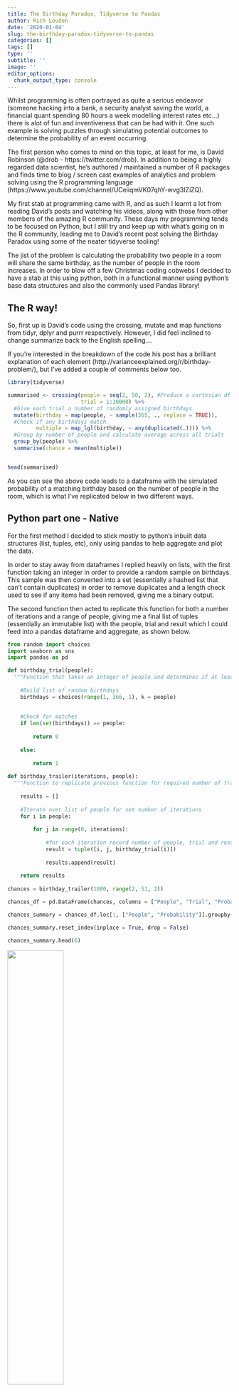 ```yaml
---
title: The Birthday Paradox, Tidyverse to Pandas
author: Rich Louden
date: '2020-01-04'
slug: the-birthday-paradox-tidyverse-to-pandas
categories: []
tags: []
type: ''
subtitle: ''
image: ''
editor_options: 
  chunk_output_type: console
---
```


Whilst programming is often portrayed as quite a serious endeavor (someone hacking into a bank, a security analyst saving the world, a financial quant spending 80 hours a week modelling interest rates etc...) there is alot of fun and inventiveness that can be had with it. One such example is solving puzzles through simulating potential outcomes to determine the probability of an event occurring. 

The first person who comes to mind on this topic, at least for me, is David Robinson (@drob - https://twitter.com/drob). In addition to being a highly regarded data scientist, he's authored / maintained a number of R packages and finds time to blog / screen cast examples of analytics and problem solving using the R programming language (https://www.youtube.com/channel/UCeiiqmVK07qhY-wvg3IZiZQ). 

My first stab at programming came with R, and as such I learnt a lot from reading David's posts and watching his videos, along with those from other members of the amazing R community. These days my programming tends to be focused on Python, but I still try and keep up with what's going on in the R community, leading me to David's recent post solving the Birthday Paradox using some of the neater tidyverse tooling! 

The jist of the problem is calculating the probability two people in a room will share the same birthday, as the number of people in the room increases. In order to blow off a few Christmas coding cobwebs I decided to have a stab at this using python, both in a functional manner using python's base data structures and also the commonly used Pandas library!

## The R way!

So, first up is David's code using the crossing, mutate and map functions from tidyr, dplyr and purrr respectively. However, I did feel inclined to change summarize back to the English spelling....

If you're interested in the breakdown of the code his post has a brilliant explanation of each element (http://varianceexplained.org/r/birthday-problem/), but I've added a couple of comments below too.
```r

library(tidyverse)

summarised <- crossing(people = seq(2, 50, 2), #Produce a cartesian df with people and trials
                       trial = 1:10000) %>%
  #Give each trial a number of randomly assigned birthdays
  mutate(birthday = map(people, ~ sample(365, ., replace = TRUE)),
  #Check if any birthdays match       
         multiple = map_lgl(birthday, ~ any(duplicated(.)))) %>%
  #Group by number of people and calculate average across all trials
  group_by(people) %>%
  summarise(chance = mean(multiple))


head(summarised)

```

As you can see the above code leads to a dataframe with the simulated probability of a matching birthday based on the number of people in the room, which is what I've replicated below in two different ways.


## Python part one - Native

For the first method I decided to stick mostly to python's inbuilt data structures (list, tuples, etc), only using pandas to help aggregate and plot the data. 

In order to stay away from dataframes I replied heavily on lists, with the first function taking an integer in order to provide a random sample on birthdays. This sample was then converted into a set (essentially a hashed list that can't contain duplicates) in order to remove duplicates and a length check used to see if any items had been removed, giving me a binary output. 

The second function then acted to replicate this function for both a number of iterations and a range of people, giving me a final list of tuples (essentially an immutable list) with the people, trial and result which I could feed into a pandas dataframe and aggregate, as shown below.  

```python

from random import choices
import seaborn as sns
import pandas as pd

def birthday_trial(people):
  """Function that takes an integer of people and determines if at least two have matching birthdays"""
    
    #Build list of random birthdays
    birthdays = choices(range(1, 366, 1), k = people)
    
    
    #Check for matches
    if len(set(birthdays)) == people:
        
        return 0
    
    else:
        
        return 1
    
def birthday_trailer(iterations, people):
  """Function to replicate previous function for required number of trails and groups of people """
    
    results = []
    
    #Iterate over list of people for set number of iterations
    for i in people:
        
        for j in range(0, iterations):
            
            #for each iteration record number of people, trial and result and append to results list
            result = tuple([i, j, birthday_trial(i)])
            
            results.append(result)
            
    return results
    
chances = birthday_trailer(1000, range(2, 51, 2))

chances_df = pd.DataFrame(chances, columns = ["People", "Trial", "Probability"])

chances_summary = chances_df.loc[:, ["People", "Probability"]].groupby("People").mean()

chances_summary.reset_index(inplace = True, drop = False)

chances_summary.head(6)

```
![](/img/birthday/birthday_head.jpg){height=50% width=50%}  



## Python part two - Pandas

Once I'd completed the puzzle in (mostly) base data structures I decided to have a go using Pandas, a library developed for data analysis and manipulation. 

For this method I first created a Cartesian product dataframe, similar to David using crossing, and then applied a couple of custom functions. The first gave each row a list a random birthdays based on the number of people allocated to that row. The second checked for any matching birthdays and returns a binary result. This dataframe could then be grouped by the number of people and an average taken, as in the previous two examples. 

Finally I decided to make a simple line plot using the seaborn package to highlight the change in probability as the number of people increases.  


```python

import pandas as pd
import numpy as np
from random import choices
import seaborn as sns
from itertools import product

#Build the cartesian DF
pop_df = pd.DataFrame(list(product(range(2, 51, 2), 
                                   range(0, 1000))), columns=['People', 'Trial'])

#Function to provide random birthdays
def birthday_lister(people):
    
    return choices(range(1, 366, 1), k = people)

#Function to check for matches
def match_checker(x):
    
    if len(set(x)) == len(x):
        
        return 0
    else:
        return 1
    
#Applying each function to the DF, each giving a new column
pop_df["Birthdays"] = pop_df["People"].apply(birthday_lister)

pop_df["Probability"] = pop_df["Birthdays"].apply(match_checker)


#Grouping, summarising and plotting of data
pop_df_summary = pop_df.loc[:, ["People", "Probability"]].groupby("People").mean()

pop_df_summary.reset_index(inplace = True, drop = False)

sns.lineplot(data=pop_df_summary, x='People',y='Probability').axhline(0.5, ls = "--")

```

![](/img/birthday/birthday.jpg){height=75% width=75%}  


So there we have it, a couple of ways to repeat David's interesting solution using python! What I haven't covered here is the expansion into assessing the probability of n birthdays matching, though this could be achieved through small tweaks to the defined functions, IE checking the difference between set and sample length and using that integer as a score.  

Once again I'd highly advise checking out David's blog (http://varianceexplained.org/) for a few other interesting puzzles, it's certainly given me a few good quick reads!